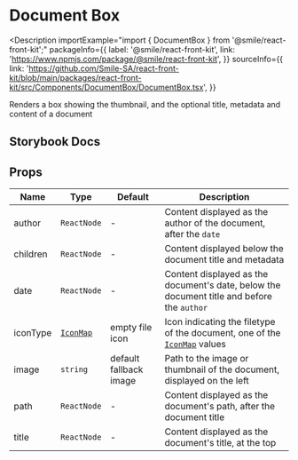 # Document Box

<Description
  importExample="import { DocumentBox } from '@smile/react-front-kit';"
  packageInfo={{
    label: '@smile/react-front-kit',
    link: 'https://www.npmjs.com/package/@smile/react-front-kit',
  }}
  sourceInfo={{
    link: 'https://github.com/Smile-SA/react-front-kit/blob/main/packages/react-front-kit/src/Components/DocumentBox/DocumentBox.tsx',
  }}
>
  Renders a box showing the thumbnail, and the optional title, metadata and
  content of a document
</Description>

## Storybook Docs

<StorybookEmbed storyId="3-custom-components-documentbox---docs" height="950" />

## Props

| Name     | Type                                     | Default                | Description                                                                                              |
| -------- | ---------------------------------------- | ---------------------- | -------------------------------------------------------------------------------------------------------- |
| author   | `ReactNode`                              | -                      | Content displayed as the author of the document, after the `date`                                        |
| children | `ReactNode`                              | -                      | Content displayed below the document title and metadata                                                  |
| date     | `ReactNode`                              | -                      | Content displayed as the document's date, below the document title and before the `author`               |
| iconType | [`IconMap`](../../shared-types/icon-map) | empty file icon        | Icon indicating the filetype of the document, one of the [`IconMap`](../../shared-types/icon-map) values |
| image    | `string`                                 | default fallback image | Path to the image or thumbnail of the document, displayed on the left                                    |
| path     | `ReactNode`                              | -                      | Content displayed as the document's path, after the document title                                       |
| title    | `ReactNode`                              | -                      | Content displayed as the document's title, at the top                                                    |
